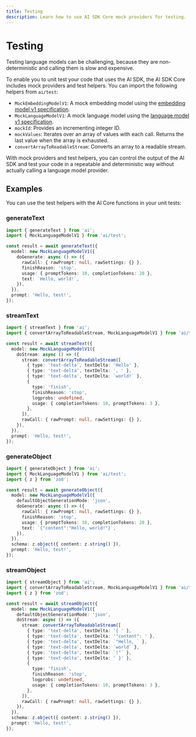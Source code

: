 ```yaml
---
title: Testing
description: Learn how to use AI SDK Core mock providers for testing.
---
```


# Testing

Testing language models can be challenging, because they are non-deterministic
and calling them is slow and expensive.

To enable you to unit test your code that uses the AI SDK, the AI SDK Core
includes mock providers and test helpers. You can import the following helpers from `ai/test`:

- `MockEmbeddingModelV1`: A mock embedding model using the [embedding model v1 specification](https://github.com/vercel/ai/blob/main/packages/provider/src/embedding-model/v1/embedding-model-v1.ts).
- `MockLanguageModelV1`: A mock language model using the [language model v1 specification](https://github.com/vercel/ai/blob/main/packages/provider/src/language-model/v1/language-model-v1.ts).
- `mockId`: Provides an incrementing integer ID.
- `mockValues`: Iterates over an array of values with each call. Returns the last value when the array is exhausted.
- `convertArrayToReadableStream`: Converts an array to a readable stream.

With mock providers and test helpers, you can control the output of the AI SDK
and test your code in a repeatable and deterministic way without actually calling
a language model provider.

## Examples

You can use the test helpers with the AI Core functions in your unit tests:

### generateText

```ts
import { generateText } from 'ai';
import { MockLanguageModelV1 } from 'ai/test';

const result = await generateText({
  model: new MockLanguageModelV1({
    doGenerate: async () => ({
      rawCall: { rawPrompt: null, rawSettings: {} },
      finishReason: 'stop',
      usage: { promptTokens: 10, completionTokens: 20 },
      text: `Hello, world!`,
    }),
  }),
  prompt: 'Hello, test!',
});
```

### streamText

```ts
import { streamText } from 'ai';
import { convertArrayToReadableStream, MockLanguageModelV1 } from 'ai/test';

const result = await streamText({
  model: new MockLanguageModelV1({
    doStream: async () => ({
      stream: convertArrayToReadableStream([
        { type: 'text-delta', textDelta: 'Hello' },
        { type: 'text-delta', textDelta: ', ' },
        { type: 'text-delta', textDelta: `world!` },
        {
          type: 'finish',
          finishReason: 'stop',
          logprobs: undefined,
          usage: { completionTokens: 10, promptTokens: 3 },
        },
      ]),
      rawCall: { rawPrompt: null, rawSettings: {} },
    }),
  }),
  prompt: 'Hello, test!',
});
```

### generateObject

```ts
import { generateObject } from 'ai';
import { MockLanguageModelV1 } from 'ai/test';
import { z } from 'zod';

const result = await generateObject({
  model: new MockLanguageModelV1({
    defaultObjectGenerationMode: 'json',
    doGenerate: async () => ({
      rawCall: { rawPrompt: null, rawSettings: {} },
      finishReason: 'stop',
      usage: { promptTokens: 10, completionTokens: 20 },
      text: `{"content":"Hello, world!"}`,
    }),
  }),
  schema: z.object({ content: z.string() }),
  prompt: 'Hello, test!',
});
```

### streamObject

```ts
import { streamObject } from 'ai';
import { convertArrayToReadableStream, MockLanguageModelV1 } from 'ai/test';
import { z } from 'zod';

const result = await streamObject({
  model: new MockLanguageModelV1({
    defaultObjectGenerationMode: 'json',
    doStream: async () => ({
      stream: convertArrayToReadableStream([
        { type: 'text-delta', textDelta: '{ ' },
        { type: 'text-delta', textDelta: '"content": ' },
        { type: 'text-delta', textDelta: `"Hello, ` },
        { type: 'text-delta', textDelta: `world` },
        { type: 'text-delta', textDelta: `!"` },
        { type: 'text-delta', textDelta: ' }' },
        {
          type: 'finish',
          finishReason: 'stop',
          logprobs: undefined,
          usage: { completionTokens: 10, promptTokens: 3 },
        },
      ]),
      rawCall: { rawPrompt: null, rawSettings: {} },
    }),
  }),
  schema: z.object({ content: z.string() }),
  prompt: 'Hello, test!',
});
```

